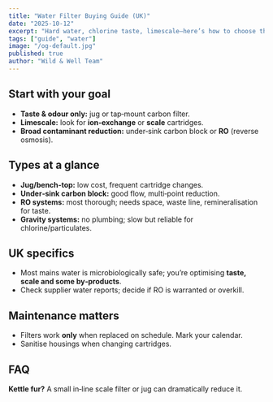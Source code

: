 ```yaml
---
title: "Water Filter Buying Guide (UK)"
date: "2025-10-12"
excerpt: "Hard water, chlorine taste, limescale—here’s how to choose the right filter for your postcode and budget."
tags: ["guide", "water"]
image: "/og-default.jpg"
published: true
author: "Wild & Well Team"
---
```


## Start with your goal
- **Taste & odour only:** jug or tap‑mount carbon filter.  
- **Limescale:** look for **ion‑exchange** or **scale** cartridges.  
- **Broad contaminant reduction:** under‑sink carbon block or **RO** (reverse osmosis).

## Types at a glance
- **Jug/bench‑top:** low cost, frequent cartridge changes.  
- **Under‑sink carbon block:** good flow, multi‑point reduction.  
- **RO systems:** most thorough; needs space, waste line, remineralisation for taste.  
- **Gravity systems:** no plumbing; slow but reliable for chlorine/particulates.

## UK specifics
- Most mains water is microbiologically safe; you’re optimising **taste, scale and some by‑products**.  
- Check supplier water reports; decide if RO is warranted or overkill.

## Maintenance matters
- Filters work **only** when replaced on schedule. Mark your calendar.  
- Sanitise housings when changing cartridges.

## FAQ
**Kettle fur?** A small in‑line scale filter or jug can dramatically reduce it.
